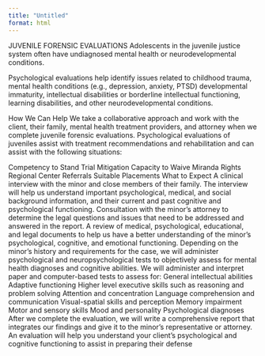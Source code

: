 ```yaml
---
title: "Untitled"
format: html
---
```


JUVENILE FORENSIC EVALUATIONS
Adolescents in the juvenile justice system often have undiagnosed mental health or neurodevelopmental conditions.

Psychological evaluations help identify issues related to childhood trauma, mental health conditions (e.g., depression, anxiety, PTSD) developmental immaturity, intellectual disabilities or borderline intellectual functioning, learning disabilities, and other neurodevelopmental conditions.

How We Can Help
We take a collaborative approach and work with the client, their family, mental health treatment providers, and attorney when we complete juvenile forensic evaluations. Psychological evaluations of juveniles assist with treatment recommendations and rehabilitation and can assist with the following situations: 

Competency to Stand Trial
Mitigation
Capacity to Waive Miranda Rights
Regional Center Referrals
Suitable Placements
What to Expect
A clinical interview with the minor and close members of their family. The interview will help us understand important psychological, medical, and social background information, and their current and past cognitive and psychological functioning.
Consultation with the minor’s attorney to determine the legal questions and issues that need to be addressed and answered in the report.
A review of medical, psychological, educational, and legal documents to help us have a better understanding of the minor’s psychological, cognitive, and emotional functioning.
Depending on the minor’s history and requirements for the case, we will administer psychological and neuropsychological tests to objectively assess for mental health diagnoses and cognitive abilities.  We will administer and interpret paper and computer-based tests to assess for:
General intellectual abilities
Adaptive functioning
Higher level executive skills such as reasoning and problem solving
Attention and concentration
Language comprehension and communication
Visual-spatial skills and perception
Memory impairment
Motor and sensory skills
Mood and personality
Psychological diagnoses
After we complete the evaluation, we will write a comprehensive report that integrates our findings and give it to the minor’s representative or attorney.
An evaluation will help you understand your client’s psychological and cognitive functioning to assist in preparing their defense
